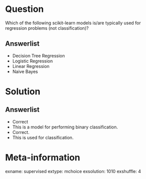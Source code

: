 Question
========

Which of the following scikit-learn models is/are typically used for regression 
problems (not classification)?

Answerlist
----------

* Decision Tree Regression
* Logistic Regression
* Linear Regression
* Naive Bayes

Solution
========

Answerlist
----------
* Correct
* This is a model for performing binary classification.
* Correct.
* This is used for classification.

Meta-information
================
exname: supervised
extype: mchoice
exsolution: 1010
exshuffle: 4